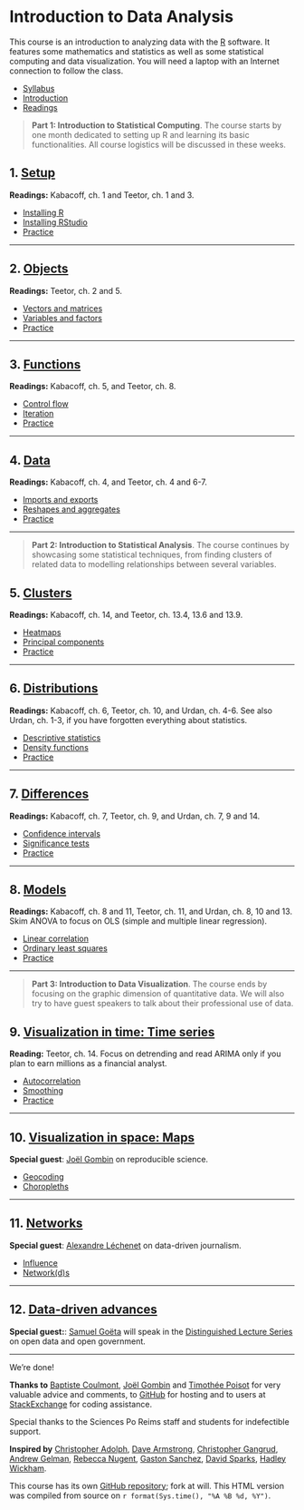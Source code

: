 <style>@import url(style.css);</style>

# Introduction to Data Analysis

This course is an introduction to analyzing data with the [R](http://www.r-project.org/) software. 
It features some mathematics and statistics as well as some statistical computing and data visualization. You will need a laptop with an Internet connection to follow the class.

- [Syllabus][syllabus]
- [Introduction][001]
- [Readings][002]

[syllabus]: https://github.com/briatte/ida/raw/master/syllabus.pdf
[001]: 001_intro.html
[002]: 002_readings.html

> __Part 1: Introduction to Statistical Computing__. The course starts by one month dedicated to setting up R and learning its basic functionalities. All course logistics will be discussed in these weeks.

## 1. [Setup][010]

__Readings:__ Kabacoff, ch. 1 and Teetor, ch. 1 and 3.

- [Installing R][011]
- [Installing RStudio][012]
- [Practice][013]

[010]: 010_setup.html
[011]: 011_r.html
[012]: 012_rstudio.html
[013]: 013_practice.html

* * *

## 2. [Objects][020]

__Readings:__ Teetor, ch. 2 and 5.

- [Vectors and matrices][021]
- [Variables and factors][022]
- [Practice][023]

[020]: 020_objects.html
[021]: 021_vectors.html
[022]: 022_variables.html
[023]: 023_practice.html

* * *

## 3. [Functions][030]

__Readings:__ Kabacoff, ch. 5, and Teetor, ch. 8.

<!-- Matloff, ch. 8. -->

- [Control flow][031]
- [Iteration][032]
- [Practice][033]

[030]: 030_functions.html
[031]: 031_control.html
[032]: 032_iteration.html
[033]: 033_practice.html

* * *

## 4. [Data][040]

__Readings:__ Kabacoff, ch. 4, and Teetor, ch. 4 and 6-7.

- [Imports and exports][041]
- [Reshapes and aggregates][042]
- [Practice][043]

[040]: 040_data.html
[041]: 041_dataio.html
[042]: 042_reshaping.html
[043]: 043_practice.html

* * *

> __Part 2: Introduction to Statistical Analysis__. The course continues by showcasing some statistical techniques, from finding clusters of related data to modelling relationships between several variables.

## 5. [Clusters][050]

__Readings:__ Kabacoff, ch. 14, and Teetor, ch. 13.4, 13.6 and 13.9.

- [Heatmaps][051]
- [Principal components][052]
- [Practice][053]

[050]: / "050_clusters.html"
[051]: / "051_heatmaps.html"
[052]: / "052_pca.html"
[053]: / "053_practice.html"

* * *

## 6. [Distributions][060]

__Readings:__ Kabacoff, ch. 6, Teetor, ch. 10, and Urdan, ch. 4-6. See also Urdan, ch. 1-3, if you have forgotten everything about statistics.

- [Descriptive statistics][061]
- [Density functions][062]
- [Practice][063]

[060]: / "60_distributions.html"
[061]: / "061_description.html"
[062]: / "062_density.html"
[063]: / "063_practice.html"

* * *

## 7. [Differences][070]

__Readings:__ Kabacoff, ch. 7, Teetor, ch. 9, and Urdan, ch. 7, 9 and 14.

- [Confidence intervals][071]
- [Significance tests][072]
- [Practice][073]

[070]: / "070_differences.html"
[071]: / "071_intervals.html"
[072]: / "072_tests.html"
[073]: / "073_practice.html"

* * *

## 8. [Models][080]

__Readings:__ Kabacoff, ch. 8 and 11, Teetor, ch. 11, and Urdan, ch. 8, 10 and 13. Skim ANOVA to focus on OLS (simple and multiple linear regression).

- [Linear correlation][081]
- [Ordinary least squares][082]
- [Practice][083]

[080]: 080_models.html
[081]: 081_correlation.html
[082]: 082_ols.html
[083]: 083_practice.html

* * *

> __Part 3: Introduction to Data Visualization__. The course ends by focusing on the graphic dimension of quantitative data. We will also try to have guest speakers to talk about their professional use of data.

## 9. [Visualization in time: Time series][090]

__Reading:__ Teetor, ch. 14. Focus on detrending and read ARIMA only if you plan to earn millions as a financial analyst.

- [Autocorrelation][091]
- [Smoothing][092]
- [Practice][093]

[090]: 090_ts.html
[091]: 091_lags.html
[092]: 092_smoothing.html
[093]: 093_practice.html

* * *

## 10. [Visualization in space: Maps][100]

**Special guest**: [Joël Gombin][jg] on reproducible science.

[jg]: http://www.joelgombin.fr

<!-- __Reading:__ B. Sue Bell *et al.*, "[Current practices in spatial analysis of cancer data mapping health statistics to inform policymakers and the public](https://www.ncbi.nlm.nih.gov/pmc/articles/PMC1647272/)", 2006. -->

- [Geocoding][101]
- [Choropleths][102]

[100]: 100_maps.html
[101]: 101_geocoding.html
[102]: 102_choropleths.html

<!-- [Links][103] (read at home)
[103]: 103_practice.html -->

* * *

## 11. [Networks][110]

<!-- __Reading:__ David Siegel, "[Social Networks in Comparative Perspective](http://opensiuc.lib.siu.edu/cgi/viewcontent.cgi?article=1045&context=pn_wp)", 2011. -->

**Special guest**: [Alexandre Léchenet][al] on data-driven journalism.

[al]: http://alphoenix.net

- [Influence][111]
- [Network(d)s][112]

[110]: 110_networks.html
[111]: 111_influence.html
[112]: 112_networkds.html

<!-- [Links][113] (read at home)
[113]: 113_practice.html  -->

* * *

## 12. [Data-driven advances][120]

__Special guest:__: [Samuel Goëta][sg] will speak in the [Distinguished Lecture Series][dls-talk] on open data and open government.

[120]: 120_data.html

[sg]: http://coulisses-opendata.com
[dls-talk]: https://www.facebook.com/events/123760981144191/

* * *

We're done!

__Thanks to__ [Baptiste Coulmont](http://coulmont.com/), [Joël Gombin ](http://joelgombin.fr/) and [Timothée Poisot](https://github.com/tpoisot/RCourse2012) for very valuable advice and comments, to [GitHub](http://github.com/) for hosting and to users at [StackExchange](http://stackexchange.com/) for coding assistance.

Special thanks to the Sciences Po Reims staff and students for indefectible support.

__Inspired by__ [Christopher Adolph](http://faculty.washington.edu/cadolph/index.php?page=22), [Dave Armstrong](http://quantoid.net/ICPSRR.html), [Christopher Gangrud](https://github.com/christophergandrud/Introduction_to_Statistics_and_Data_Analysis_Yonsei/), [Andrew Gelman](http://andrewgelman.com/2012/12/textbook-for-data-visualization/), [Rebecca Nugent](http://www.stat.cmu.edu/~rnugent/teaching/introR/), [Gaston Sanchez](https://gastonsanchez.wordpress.com/), [David Sparks](http://is-r.tumblr.com/), [Hadley Wickham](http://had.co.nz/ggplot2/).

This course has its own [GitHub repository](https://github.com/briatte/ida); fork at will. This HTML version was compiled from source on `r format(Sys.time(), "%A %B %d, %Y")`.
